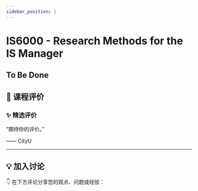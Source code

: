 ```yaml
---
sidebar_position: 1
---
```



# IS6000 - Research Methods for the IS Manager

## To Be Done

## **💬 课程评价**

### ✨ **精选评价**
<div className={commentStyles.commentBox}>
    <p className={commentStyles.commentText}>
        “期待你的评价。”
    </p>
    <p className={commentStyles.commentAuthor}>—— CityU</p>
</div>

---

## **💡 加入讨论**

👇 在下方评论分享您的观点、问题或经验：
<Utterances />
